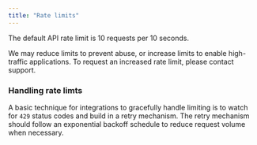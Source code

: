 ```yaml
---
title: "Rate limits"
---
```


The default API rate limit is 10 requests per 10 seconds.

We may reduce limits to prevent abuse, or increase limits to enable high-traffic applications. To request an increased rate limit, please contact support.

### Handling rate limts

A basic technique for integrations to gracefully handle limiting is to watch for `429` status codes and build in a retry mechanism. The retry mechanism should follow an exponential backoff schedule to reduce request volume when necessary.
